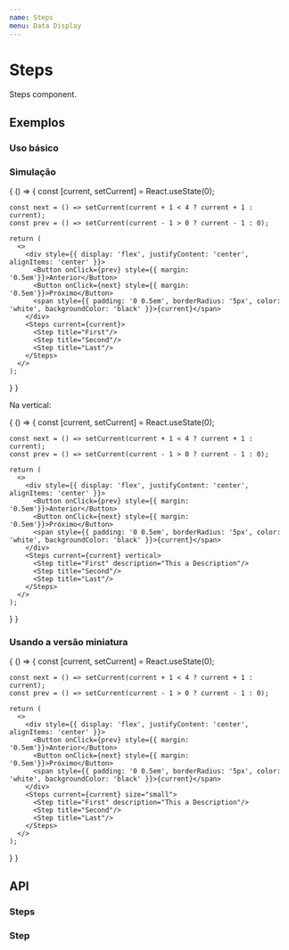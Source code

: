 ```yaml
---
name: Steps
menu: Data Display
---
```





# Steps

Steps component.

## Exemplos

### Uso básico

<Playground>
  <Steps current={1}>
    <Step title="Login" description="Terminated task" />
    <Step title="Verification" />
    <Step title="Done" />
  </Steps>
</Playground>

### Simulação

<Playground>
{
  () => {
    const [current, setCurrent] = React.useState(0);

    const next = () => setCurrent(current + 1 < 4 ? current + 1 : current);
    const prev = () => setCurrent(current - 1 > 0 ? current - 1 : 0);

    return (
      <>
        <div style={{ display: 'flex', justifyContent: 'center', alignItems: 'center' }}>
          <Button onClick={prev} style={{ margin: '0.5em'}}>Anterior</Button>
          <Button onClick={next} style={{ margin: '0.5em'}}>Próximo</Button>
          <span style={{ padding: '0 0.5em', borderRadius: '5px', color: 'white', backgroundColor: 'black' }}>{current}</span>
        </div>
        <Steps current={current}>
          <Step title="First"/>
          <Step title="Second"/>
          <Step title="Last"/>
        </Steps>
      </>
    );
  }
}
</Playground>

Na vertical:

<Playground>
{
  () => {
    const [current, setCurrent] = React.useState(0);

    const next = () => setCurrent(current + 1 < 4 ? current + 1 : current);
    const prev = () => setCurrent(current - 1 > 0 ? current - 1 : 0);

    return (
      <>
        <div style={{ display: 'flex', justifyContent: 'center', alignItems: 'center' }}>
          <Button onClick={prev} style={{ margin: '0.5em'}}>Anterior</Button>
          <Button onClick={next} style={{ margin: '0.5em'}}>Próximo</Button>
          <span style={{ padding: '0 0.5em', borderRadius: '5px', color: 'white', backgroundColor: 'black' }}>{current}</span>
        </div>
        <Steps current={current} vertical>
          <Step title="First" description="This a Description"/>
          <Step title="Second"/>
          <Step title="Last"/>
        </Steps>
      </>
    );
  }
}
</Playground>

### Usando a versão miniatura

<Playground>
{
  () => {
    const [current, setCurrent] = React.useState(0);

    const next = () => setCurrent(current + 1 < 4 ? current + 1 : current);
    const prev = () => setCurrent(current - 1 > 0 ? current - 1 : 0);

    return (
      <>
        <div style={{ display: 'flex', justifyContent: 'center', alignItems: 'center' }}>
          <Button onClick={prev} style={{ margin: '0.5em'}}>Anterior</Button>
          <Button onClick={next} style={{ margin: '0.5em'}}>Próximo</Button>
          <span style={{ padding: '0 0.5em', borderRadius: '5px', color: 'white', backgroundColor: 'black' }}>{current}</span>
        </div>
        <Steps current={current} size="small">
          <Step title="First" description="This a Description"/>
          <Step title="Second"/>
          <Step title="Last"/>
        </Steps>
      </>
    );
  }
}
</Playground>

## API

### Steps

<Props of={Steps} />

### Step

<Props of={Step} />
